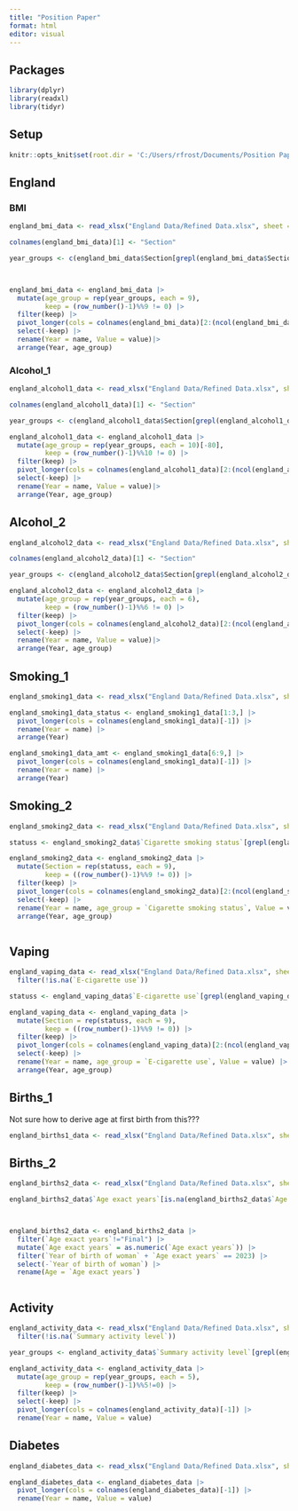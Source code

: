 ---
title: "Position Paper"
format: html
editor: visual
---

## Packages
```{r}
library(dplyr)
library(readxl)
library(tidyr)
```

## Setup
```{r, setup}
knitr::opts_knit$set(root.dir = 'C:/Users/rfrost/Documents/Position Paper')

```

## England

### BMI
```{r}

england_bmi_data <- read_xlsx("England Data/Refined Data.xlsx", sheet = "BMI")

colnames(england_bmi_data)[1] <- "Section"

year_groups <- c(england_bmi_data$Section[grepl(england_bmi_data$Section, pattern = "years")], "All adults")



england_bmi_data <- england_bmi_data |>
  mutate(age_group = rep(year_groups, each = 9),
         keep = (row_number()-1)%%9 != 0) |>
  filter(keep) |>
  pivot_longer(cols = colnames(england_bmi_data)[2:(ncol(england_bmi_data))]) |>
  select(-keep) |>
  rename(Year = name, Value = value)|>
  arrange(Year, age_group)

```

### Alcohol_1
```{r}

england_alcohol1_data <- read_xlsx("England Data/Refined Data.xlsx", sheet = "Alcohol_1")

colnames(england_alcohol1_data)[1] <- "Section"

year_groups <- c(england_alcohol1_data$Section[grepl(england_alcohol1_data$Section, pattern = "years")], "All adults")

england_alcohol1_data <- england_alcohol1_data |>
  mutate(age_group = rep(year_groups, each = 10)[-80],
         keep = (row_number()-1)%%10 != 0) |>
  filter(keep) |>
  pivot_longer(cols = colnames(england_alcohol1_data)[2:(ncol(england_alcohol1_data))]) |>
  select(-keep) |>
  rename(Year = name, Value = value)|>
  arrange(Year, age_group)

```

## Alcohol_2
```{r}

england_alcohol2_data <- read_xlsx("England Data/Refined Data.xlsx", sheet = "Alcohol_2")

colnames(england_alcohol2_data)[1] <- "Section"

year_groups <- c(england_alcohol2_data$Section[grepl(england_alcohol2_data$Section, pattern = "years")], "All adults")

england_alcohol2_data <- england_alcohol2_data |>
  mutate(age_group = rep(year_groups, each = 6),
         keep = (row_number()-1)%%6 != 0) |>
  filter(keep) |>
  pivot_longer(cols = colnames(england_alcohol2_data)[2:(ncol(england_alcohol2_data))]) |>
  select(-keep) |>
  rename(Year = name, Value = value)|>
  arrange(Year, age_group)

```

## Smoking_1
```{r}

england_smoking1_data <- read_xlsx("England Data/Refined Data.xlsx", sheet = "Smoking_1")

england_smoking1_data_status <- england_smoking1_data[1:3,] |>
  pivot_longer(cols = colnames(england_smoking1_data)[-1]) |>
  rename(Year = name) |>
  arrange(Year)

england_smoking1_data_amt <- england_smoking1_data[6:9,] |>
  pivot_longer(cols = colnames(england_smoking1_data)[-1]) |>
  rename(Year = name) |>
  arrange(Year)

```

## Smoking_2
```{r}
england_smoking2_data <- read_xlsx("England Data/Refined Data.xlsx", sheet = "Smoking_2")

statuss <- england_smoking2_data$`Cigarette smoking status`[grepl(england_smoking2_data$`Cigarette smoking status`, pattern= "cigarette")]

england_smoking2_data <- england_smoking2_data |>
  mutate(Section = rep(statuss, each = 9),
         keep = ((row_number()-1)%%9 != 0)) |>
  filter(keep) |>
  pivot_longer(cols = colnames(england_smoking2_data)[2:(ncol(england_smoking2_data))]) |>
  select(-keep) |>
  rename(Year = name, age_group = `Cigarette smoking status`, Value = value) |>
  arrange(Year, age_group)



```

## Vaping
```{r}
england_vaping_data <- read_xlsx("England Data/Refined Data.xlsx", sheet = "Vaping") |>
  filter(!is.na(`E-cigarette use`))

statuss <- england_vaping_data$`E-cigarette use`[grepl(england_vaping_data$`E-cigarette use`, pattern = "use")]

england_vaping_data <- england_vaping_data |>
  mutate(Section = rep(statuss, each = 9),
         keep = ((row_number()-1)%%9 != 0)) |>
  filter(keep) |>
  pivot_longer(cols = colnames(england_vaping_data)[2:(ncol(england_vaping_data))]) |>
  select(-keep) |>
  rename(Year = name, age_group = `E-cigarette use`, Value = value) |>
  arrange(Year, age_group)
```

## Births_1
Not sure how to derive age at first birth from this???
```{r}
england_births1_data <- read_xlsx("England Data/Refined Data.xlsx", sheet = "Births_1")

```

## Births_2
```{r}

england_births2_data <- read_xlsx("England Data/Refined Data.xlsx", sheet = "Births_2")

england_births2_data$`Age exact years`[is.na(england_births2_data$`Age exact years`)] <- "Final"



england_births2_data <- england_births2_data |>
  filter(`Age exact years`!="Final") |>
  mutate(`Age exact years` = as.numeric(`Age exact years`)) |>
  filter(`Year of birth of woman` + `Age exact years` == 2023) |>
  select(-`Year of birth of woman`) |>
  rename(Age = `Age exact years`)



```

## Activity
```{r}
england_activity_data <- read_xlsx("England Data/Refined Data.xlsx", sheet = "Activity") |>
  filter(!is.na(`Summary activity level`))

year_groups <- england_activity_data$`Summary activity level`[grepl(england_activity_data$`Summary activity level`, pattern = "[0-9]")]

england_activity_data <- england_activity_data |>
  mutate(age_group = rep(year_groups, each = 5),
         keep = (row_number()-1)%%5!=0) |>
  filter(keep) |>
  select(-keep) |>
  pivot_longer(cols = colnames(england_activity_data)[-1]) |>
  rename(Year = name, Value = value)


```

## Diabetes
```{r}
england_diabetes_data <- read_xlsx("England Data/Refined Data.xlsx", sheet = "Diabetes")

england_diabetes_data <- england_diabetes_data |>
  pivot_longer(cols = colnames(england_diabetes_data)[-1]) |>
  rename(Year = name, Value = value)


```